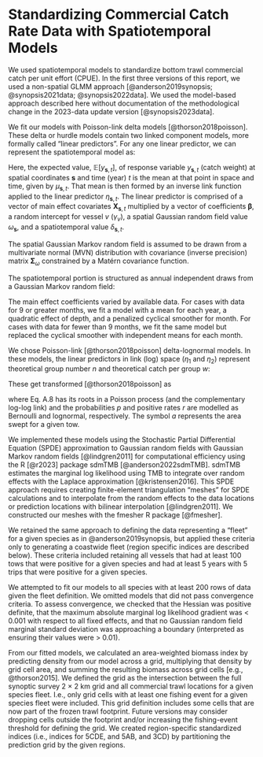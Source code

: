 # Standardizing Commercial Catch Rate Data with Spatiotemporal Models {#app:cpue}

We used spatiotemporal models to standardize bottom trawl commercial catch per unit effort (CPUE). 
In the first three versions of this report, we used a non-spatial GLMM approach [@anderson2019synopsis; @synopsis2021data; @synopsis2022data].
We used the model-based approach described here without documentation of the methodological change in the 2023-data update version [@synopsis2023data].

We fit our models with Poisson-link delta models [@thorson2018poisson].
These delta or hurdle models contain two linked component models, more formally called "linear predictors".
For any one linear predictor, we can represent the spatiotemporal model as:

\begin{align}
\mathbb{E}[y_{\boldsymbol{s},t}] &= \mu_{\boldsymbol{s},t},\\
\mu_{\boldsymbol{s},t} &=
\exp \left( \eta_{\boldsymbol{s}, t} \right),\\
\eta_{\boldsymbol{s}, t} &=
\boldsymbol{X}_{\boldsymbol{s},t} \boldsymbol{\beta} +
\gamma_v +
\omega_{\boldsymbol{s}} +
\delta_{\boldsymbol{s},t}
\end{align}

Here, the expected value, $\mathbb{E}[y_{\boldsymbol{s},t}]$, of response
variable $y_{\boldsymbol{s},t}$ (catch weight) at spatial coordinates $\boldsymbol{s}$ and time
(year) $t$ is the mean at that point in space and time, given by $\mu_{\boldsymbol{s},t}$.
That mean is then formed by an inverse link function applied to the linear predictor $\eta_{\boldsymbol{s},t}$.
The linear predictor is comprised of 
a vector of main effect covariates $\boldsymbol{X}_{\boldsymbol{s},t}$ multiplied by a vector of coefficients $\boldsymbol{\beta}$,
a random intercept for vessel $v$ ($\gamma_v$),
a spatial Gaussian random field value $\omega_{\boldsymbol{s}}$, and
a spatiotemporal value $\delta_{\boldsymbol{s},t}$.

<!-- and an "offset" $O_{\boldsymbol{s},t}$. -->
<!-- The offset is effectively a covariate with a coefficient fixed at 1 and allows us to control for (log) hours fished. -->

The spatial Gaussian Markov random field is assumed to be drawn from a multivariate normal (MVN) distribution with covariance (inverse precision) matrix $\boldsymbol{\Sigma}_{\omega}$ constrained by a Matérn covariance function.

\begin{equation}
\boldsymbol{\omega} \sim \operatorname{MVNormal} (\boldsymbol{0}, \boldsymbol{\Sigma}_{\omega}).
\end{equation}

The spatiotemporal portion is structured as annual independent draws from a Gaussian Markov random field:

\begin{equation}
\boldsymbol{\epsilon_{t}} \sim \operatorname{MVNormal} \left(\boldsymbol{0}, \boldsymbol{\Sigma}_{\epsilon} \right).
\end{equation}

The main effect coefficients varied by available data.
For cases with data for 9 or greater months, we fit a model with a mean for each year, a quadratic effect of depth, and a penalized cyclical smoother for month.
For cases with data for fewer than 9 months, we fit the same model but replaced the cyclical smoother with independent means for each month.

We chose Poisson-link [@thorson2018poisson] delta-lognormal models.
In these models, the linear predictors in link (log) space ($\eta_1$ and $\eta_2$) represent theoretical group number $n$ and theoretical catch per group $w$:

\begin{align}
\log (n) &= \eta_1,\\
\log (w) &= \eta_2.
\end{align}

These get transformed [@thorson2018poisson] as

\begin{align}
p &= 1 - \exp(- a \cdot n),\\
r &= \frac{n w}{p},
\end{align}

where Eq. A.8 has its roots in a Poisson process (and the complementary log-log link) and the probabilities $p$ and positive rates $r$ are modelled as Bernoulli and lognormal, respectively. The symbol $a$ represents the area swept for a given tow.

We implemented these models using the Stochastic Partial Differential Equation (SPDE) approximation to Gaussian random fields with Gaussian Markov random fields [@lindgren2011] for computational efficiency using the R [@r2023] package sdmTMB [@anderson2022sdmTMB].
sdmTMB estimates the marginal log likelihood using TMB to integrate over random effects with the Laplace approximation [@kristensen2016].
This SPDE approach requires creating finite-element triangulation "meshes" for SPDE calculations and to interpolate from the random effects to the data locations or prediction locations with bilinear interpolation [@lindgren2011].
We constructed our meshes with the fmesher R package [@fmesher].

We retained the same approach to defining the data representing a "fleet" for a given species as in @anderson2019synopsis, but applied these criteria only to generating a coastwide fleet (region specific indices are described below).
These criteria included retaining all vessels that 
had at least 100 tows that were positive for a given species and
had at least 5 years with 5 trips that were positive for a given species.

We attempted to fit our models to all species with at least 200 rows of data given the fleet definition.
We omitted models that did not pass convergence criteria. To assess convergence, we checked that the Hessian was positive definite, that the maximum absolute marginal log likelihood gradient was $<$ 0.001 with respect to all fixed effects, and that no Gaussian random field marginal standard deviation was approaching a boundary (interpreted as ensuring their values were $>$ 0.01).

From our fitted models, we calculated an area-weighted biomass index by predicting density from our model across a grid, multiplying that density by grid cell area, and summing the resulting biomass across grid cells [e.g., @thorson2015].
We defined the grid as the intersection between the full synoptic survey 2 $\times$ 2 km grid and all commercial trawl locations for a given species fleet. I.e., only grid cells with at least one fishing event for a given species fleet were included.
This grid definition includes some cells that are now part of the frozen trawl footprint. 
Future versions may consider dropping cells outside the footprint and/or increasing the fishing-event threshold for defining the grid.
We created region-specific standardized indices (i.e., indices for 5CDE, and 5AB, and 3CD) by partitioning the prediction grid by the given regions.

\clearpage

